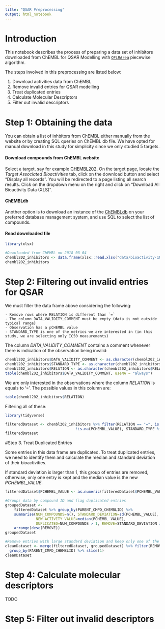 ```yaml
---
title: "QSAR Preprocessing"
output: html_notebook
---
```


# Introduction

This notebook describes the process of preparing a data set of inhibitors downloaded from ChEMBL for QSAR Modelling with [`OPLRAreg`](https://github.com/KISysBio/OPLRAreg) piecewise algorithm.

The steps involved in this preprocessing are listed below:

1. Download activities data from ChEMBL
2. Remove invalid entries for QSAR modelling
3. Treat duplicated entries
4. Calculate Molecular Descriptors
5. Filter out invalid descriptors
    
# Step 1: Obtaining the data

You can obtain a list of inhbitors from ChEMBL either manually from the website or by creating SQL queries on ChEMBL db file. We have opted for manual download in this study for simplicity since we only studied 5 targets.

#### Download compounds from ChEMBL website

Select a target, say for example [CHEMBL202](https://www.ebi.ac.uk/chembl/target/inspect/CHEMBL202). On the target page, locate the _Target Associated Bioactivities_ tab, click on the download button and select "Display all records". You will be redirected to a page listing all search results. Click on the dropdown menu on the right and click on "Download All Bioactivity Data (XLS)".

#### ChEMBLdb

Another option is to download an instance of the [ChEMBLdb](ftp://ftp.ebi.ac.uk/pub/databases/chembl/ChEMBLdb/releases/) on your preferred database management system, and use SQL to select the list of compounds.

#### Read downloaded file

```r
library(xlsx)

#Downloaded from ChEMBL on 2018-03-04
chembl202_inhibitors <- data.frame(xlsx::read.xlsx("data/bioactivity-18_12_51_59.xls", 1), stringsAsFactors = FALSE)
chembl202_inhibitors
```


# Step 2: Filtering out invalid entries for QSAR

We must filter the data frame above considering the following:

    - Remove rows where RELATION is different than `=`
    - The column DATA_VALIDITY_COMMENT must be empty (data is not outside typical range)
    - Observation has a pCHEMBL value
    - STANDARD_TYPE is one of the metrics we are interested in (in this study, we are selecting only IC50 measurements)

The column _DATA\_VALIDITY\_COMMENT_ contains a comment whenever there is indication of the observation being invalid:  

```r
chembl202_inhibitors$DATA_VALIDITY_COMMENT <- as.character(chembl202_inhibitors$DATA_VALIDITY_COMMENT)
chembl202_inhibitors$STANDARD_TYPE <- as.character(chembl202_inhibitors$STANDARD_TYPE)
chembl202_inhibitors$RELATION <- as.character(chembl202_inhibitors$RELATION)
table(chembl202_inhibitors$DATA_VALIDITY_COMMENT, useNA = "always")
```
    
We are only interested in the observations where the column _RELATION_ is equals to '='. The possible values in this column are: 

```r
table(chembl202_inhibitors$RELATION)
```

Filtering all of these:
    
```r
library(tidyverse)

filteredDataset <- chembl202_inhibitors %>% filter(RELATION == "=", is.na(DATA_VALIDITY_COMMENT),
                                !is.na(PCHEMBL_VALUE), STANDARD_TYPE %in% c("IC50"))
filteredDataset
```

#Step 3. Treat Duplicated Entries

Some entries in this data frame are duplicated. To treat duplicated entries, we need to identify them and calculate the median and standard deviation of their bioactivities.

If standard deviation is larger than 1, this group of entries are removed, otherwise, only one entry is kept and the median value is the new _PCHEMBL_VALUE_.


```r
filteredDataset$PCHEMBL_VALUE <- as.numeric(filteredDataset$PCHEMBL_VALUE)

#Groups data by compound ID and flag duplicated entries
groupedDataset <-
    filteredDataset %>% group_by(PARENT_CMPD_CHEMBLID) %>%
    summarise(NUM_COMPOUNDS=n(), STANDARD_DEVIATION=sd(PCHEMBL_VALUE),
              NEW_ACTIVITY_VALUE=median(PCHEMBL_VALUE),
              DUPLICATED=NUM_COMPOUNDS > 1, REMOVE=STANDARD_DEVIATION > 1) %>%
    arrange(desc(REMOVE))
groupedDataset
```

```r
#Remove entries with large standard deviation and keep only one of the entries in duplicated groups
cleanDataset <- merge(filteredDataset, groupedDataset) %>% filter(REMOVE == FALSE | is.na(REMOVE)) %>% 
  group_by(PARENT_CMPD_CHEMBLID) %>% slice(1)
cleanDataset
```

# Step 4: Calculate molecular descriptors

TODO

# Step 5: Filter out invalid descriptors
